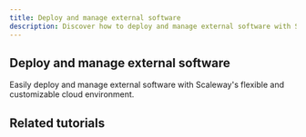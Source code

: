```yaml
---
title: Deploy and manage external software
description: Discover how to deploy and manage external software with Scaleway's flexible and customizable cloud environment.
---
```


## Deploy and manage external software
Easily deploy and manage external software with Scaleway's flexible and customizable cloud environment.

<Grid>
    <SummaryCard
        title="Placeholder"
        icon="rocket"
        description="Placeholder"
        label="Read more"
        url="/use-cases/"
    />
    <SummaryCard
        title="Placeholder"
        icon="rocket"
        description="Placeholder"
        label="Read more"
        url="/use-cases/"
    />
</Grid>

## Related tutorials

<UseCaseList category="deploy-external-software" />